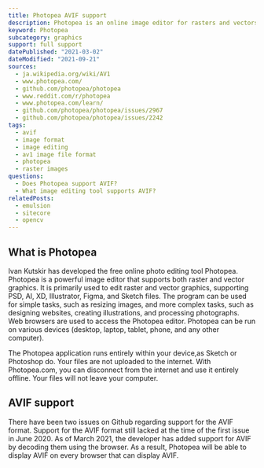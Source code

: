 ```yaml
---
title: Photopea AVIF support
description: Photopea is an online image editor for rasters and vectors. Find out about AVIF support.
keyword: Photopea
subcategory: graphics
support: full support
datePublished: "2021-03-02"
dateModified: "2021-09-21"
sources:
  - ja.wikipedia.org/wiki/AV1
  - www.photopea.com/
  - github.com/photopea/photopea
  - www.reddit.com/r/photopea
  - www.photopea.com/learn/
  - github.com/photopea/photopea/issues/2967
  - github.com/photopea/photopea/issues/2242
tags:
  - avif
  - image format
  - image editing
  - av1 image file format
  - photopea
  - raster images
questions:
  - Does Photopea support AVIF?
  - What image editing tool supports AVIF?
relatedPosts:
  - emulsion
  - sitecore
  - opencv
---
```


## What is Photopea

Ivan Kutskir has developed the free online photo editing tool Photopea. Photopea is a powerful image editor that supports both raster and vector graphics. It is primarily used to edit raster and vector graphics, supporting PSD, AI, XD, Illustrator, Figma, and Sketch files. The program can be used for simple tasks, such as resizing images, and more complex tasks, such as designing websites, creating illustrations, and processing photographs.
Web browsers are used to access the Photopea editor. Photopea can be run on various devices (desktop, laptop, tablet, phone, and any other computer).

The Photopea application runs entirely within your device,as Sketch or Photoshop do. Your files are not uploaded to the internet. With Photopea.com, you can disconnect from the internet and use it entirely offline. Your files will not leave your computer.

## AVIF support

There have been two issues on Github regarding support for the AVIF format. Support for the AVIF format still lacked at the time of the first issue in June 2020. As of March 2021, the developer has added support for AVIF by decoding them using the browser. As a result, Photopea will be able to display AVIF on every browser that can display AVIF.
